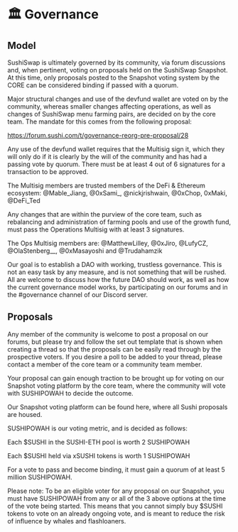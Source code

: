 # 🏛️ Governance

## Model

SushiSwap is ultimately governed by its community, via forum discussions and, when pertinent, voting on proposals held on the SushiSwap Snapshot. At this time, only proposals posted to the Snapshot voting system by the CORE can be considered binding if passed with a quorum.

Major structural changes and use of the devfund wallet are voted on by the community, whereas smaller changes affecting operations, as well as changes of SushiSwap menu farming pairs, are decided on by the core team. The mandate for this comes from the following proposal:

https://forum.sushi.com/t/governance-reorg-pre-proposal/28

Any use of the devfund wallet requires that the Multisig sign it, which they will only do if it is clearly by the will of the community and has had a passing vote by quorum. There must be at least 4 out of 6 signatures for a transaction to be approved.

The Multisig members are trusted members of the DeFi & Ethereum ecosystem: @Mable_Jiang, @0xSami_, @nickjrishwain, @0xChop, 0xMaki, @DeFi_Ted

Any changes that are within the purview of the core team, such as rebalancing and administration of farming pools and use of the growth fund, must pass the Operations Multisig with at least 3 signatures.

The Ops Multisig members are: @MatthewLilley, @0xJiro, @LufyCZ, @OlaStenberg__, @0xMasayoshi and @Trudahamzik

Our goal is to establish a DAO with working, trustless governance. This is not an easy task by any measure, and is not something that will be rushed. All are welcome to discuss how the future DAO should work, as well as how the current governance model works, by participating on our forums and in the #governance channel of our Discord server.

## Proposals

Any member of the community is welcome to post a proposal on our forums, but please try and follow the set out template that is shown when creating a thread so that the proposals can be easily read through by the prospective voters. If you desire a poll to be added to your thread, please contact a member of the core team or a community team member.

Your proposal can gain enough traction to be brought up for voting on our Snapshot voting platform by the core team, where the community will vote with SUSHIPOWAH to decide the outcome.

Our Snapshot voting platform can be found here, where all Sushi proposals are housed.

SUSHIPOWAH is our voting metric, and is decided as follows:

Each $SUSHI in the SUSHI-ETH pool is worth 2 SUSHIPOWAH

Each $SUSHI held via xSUSHI tokens is worth 1 SUSHIPOWAH

For a vote to pass and become binding, it must gain a quorum of at least 5 million SUSHIPOWAH.

Please note: To be an eligible voter for any proposal on our Snapshot, you must have SUSHIPOWAH from any or all of the 3 above options at the time of the vote being started. This means that you cannot simply buy $SUSHI tokens to vote on an already ongoing vote, and is meant to reduce the risk of influence by whales and flashloaners.
